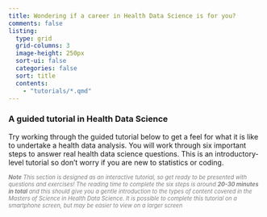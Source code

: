 ```yaml
---
title: Wondering if a career in Health Data Science is for you? 
comments: false
listing:
  type: grid
  grid-columns: 3
  image-height: 250px
  sort-ui: false
  categories: false
  sort: title
  contents:
    - "tutorials/*.qmd"
---
```



### A guided tutorial in Health Data Science

Try working through the guided tutorial below to get a feel for what it is like to undertake a health data analysis. You will work through six important steps to answer real health data science questions. This is an introductory-level tutorial so don't worry if you are new to statistics or coding. 

[***Note** This section is designed as an interactive tutorial, so get ready to be presented with questions and exercises! The reading time to complete the six steps is around **20-30 minutes in total** and this should give you a gentle introduction to the types of content covered in the Masters of Science in Health Data Science. It is possible to complete this tutorial on a smartphone screen, but may be easier to view on a larger screen*]{style="color:grey; font-size: 0.8em;"}  
